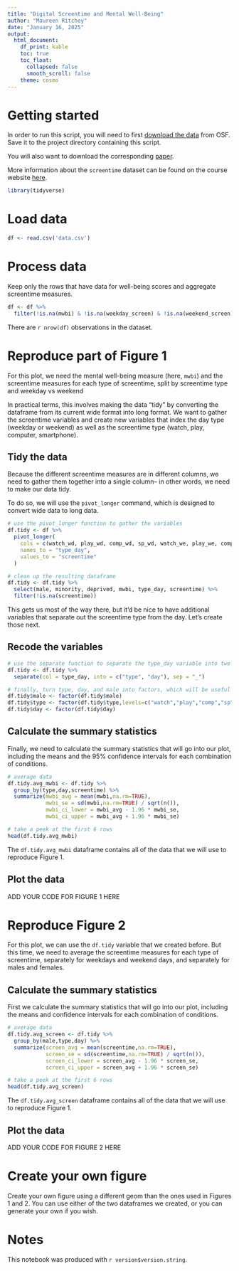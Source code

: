 ```yaml
---
title: "Digital Screentime and Mental Well-Being"
author: "Maureen Ritchey"
date: "January 16, 2025"
output:
  html_document: 
    df_print: kable
    toc: true
    toc_float:
      collapsed: false
      smooth_scroll: false
    theme: cosmo
---
```


# Getting started

In order to run this script, you will need to first [download the data](https://osf.io/49rmq/files/osfstorage/5846cc6f9ad5a101fed9a052) from OSF. Save it to the project directory containing this script.

You will also want to download the corresponding [paper](https://doi.org/10.1177/0956797616678438).

More information about the `screentime` dataset can be found on the course website [here](https://ritcheym.github.io/ppn/datasets/screentime.html).

```r
library(tidyverse)
```

# Load data
```r
df <- read.csv('data.csv')
```

# Process data
Keep only the rows that have data for well-being scores and aggregate screentime measures. 
```r
df <- df %>%
  filter(!is.na(mwbi) & !is.na(weekday_screen) & !is.na(weekend_screen)) 
```

There are `r nrow(df)` observations in the dataset.

# Reproduce part of Figure 1
For this plot, we need the mental well-being measure (here, `mwbi`) and the screentime measures for each type of screentime, split by screentime type and weekday vs weekend

In practical terms, this involves making the data "tidy" by converting the dataframe from its current wide format into long format. We want to gather the screentime variables and create new variables that index the day type (weekday or weekend) as well as the screentime type (watch, play, computer, smartphone).

## Tidy the data

Because the different screentime measures are in different columns, we need to gather them together into a single column-- in other words, we need to make our data tidy. 

To do so, we will use the `pivot_longer` command, which is designed to convert wide data to long data.

```r
# use the pivot_longer function to gather the variables
df.tidy <- df %>%
  pivot_longer(
    cols = c(watch_wd, play_wd, comp_wd, sp_wd, watch_we, play_we, comp_we, sp_we),         
    names_to = "type_day",       
    values_to = "screentime"
  )

# clean up the resulting dataframe
df.tidy <- df.tidy %>%
  select(male, minority, deprived, mwbi, type_day, screentime) %>%
  filter(!is.na(screentime))
```

This gets us most of the way there, but it'd be nice to have additional variables that separate out the screentime type from the day. Let's create those next. 

## Recode the variables
```r
# use the separate function to separate the type_day variable into two
df.tidy <- df.tidy %>%
  separate(col = type_day, into = c("type", "day"), sep = "_")

# finally, turn type, day, and male into factors, which will be useful for plotting
df.tidy$male <- factor(df.tidy$male)
df.tidy$type <- factor(df.tidy$type,levels=c("watch","play","comp","sp"))
df.tidy$day <- factor(df.tidy$day)
```

## Calculate the summary statistics
Finally, we need to calculate the summary statistics that will go into our plot, including the means and the 95% confidence intervals for each combination of conditions.

```r
# average data
df.tidy.avg_mwbi <- df.tidy %>%
  group_by(type,day,screentime) %>%
  summarize(mwbi_avg = mean(mwbi,na.rm=TRUE),
            mwbi_se = sd(mwbi,na.rm=TRUE) / sqrt(n()),
            mwbi_ci_lower = mwbi_avg - 1.96 * mwbi_se,
            mwbi_ci_upper = mwbi_avg + 1.96 * mwbi_se)

# take a peek at the first 6 rows
head(df.tidy.avg_mwbi)
```

The `df.tidy.avg_mwbi` dataframe contains all of the data that we will use to reproduce Figure 1.

## Plot the data

ADD YOUR CODE FOR FIGURE 1 HERE

# Reproduce Figure 2
For this plot, we can use the `df.tidy` variable that we created before. But this time, we need to average the screentime measures for each type of screentime, separately for weekdays and weekend days, and separately for males and females.

## Calculate the summary statistics
First we calculate the summary statistics that will go into our plot, including the means and confidence intervals for each combination of conditions.

```r
# average data
df.tidy.avg_screen <- df.tidy %>%
  group_by(male,type,day) %>%
  summarize(screen_avg = mean(screentime,na.rm=TRUE),
            screen_se = sd(screentime,na.rm=TRUE) / sqrt(n()),
            screen_ci_lower = screen_avg - 1.96 * screen_se,
            screen_ci_upper = screen_avg + 1.96 * screen_se)

# take a peek at the first 6 rows
head(df.tidy.avg_screen)
```
The `df.tidy.avg_screen` dataframe contains all of the data that we will use to reproduce Figure 1.

## Plot the data

ADD YOUR CODE FOR FIGURE 2 HERE

# Create your own figure

Create your own figure using a different geom than the ones used in Figures 1 and 2. You can use either of the two dataframes we created, or you can generate your own if you wish.

# Notes
This notebook was produced with `r version$version.string`.
